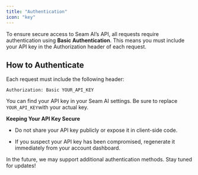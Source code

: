 ```yaml
---
title: "Authentication"
icon: "key"
---
```


To ensure secure access to Seam AI’s API, all requests require authentication using **Basic Authentication**. This means you must include your API key in the Authorization header of each request.

## **How to Authenticate**

Each request must include the following header:

```
Authorization: Basic YOUR_API_KEY
```

You can find your API key in your Seam AI settings. Be sure to replace `YOUR_API_KEY`with your actual key.

**Keeping Your API Key Secure**

* Do not share your API key publicly or expose it in client-side code.

* If you suspect your API key has been compromised, regenerate it immediately from your account dashboard.

In the future, we may support additional authentication methods. Stay tuned for updates!
